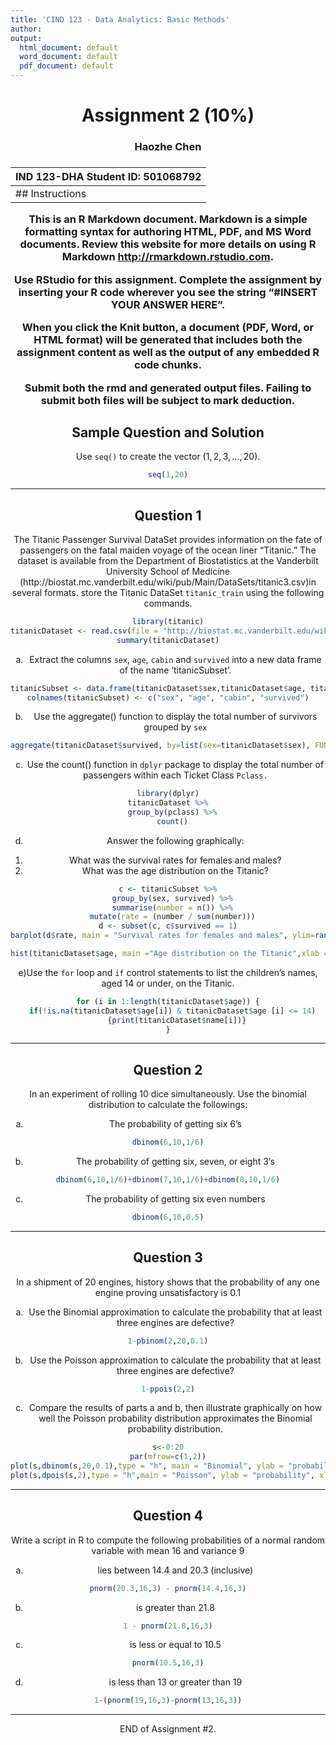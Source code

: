 ```yaml
---
title: 'CIND 123 - Data Analytics: Basic Methods'
author: 
output:
  html_document: default
  word_document: default
  pdf_document: default
---
```

<center> <h1> Assignment 2 (10%) </h1> </center>
<center>  <h3> Haozhe Chen </h2> </center>
<center> <h3> IND 123-DHA Student ID: 501068792 </h2> </center>
---
## Instructions 

This is an R Markdown document. Markdown is a simple formatting syntax for authoring HTML, PDF, and MS Word documents. Review this website for more details on using R Markdown <http://rmarkdown.rstudio.com>.

Use RStudio for this assignment. Complete the assignment by inserting your R code wherever you see the string "#INSERT YOUR ANSWER HERE".

When you click the **Knit** button, a document (PDF, Word, or HTML format) will be generated that includes both the assignment content as well as the output of any embedded R code chunks.

Submit **both**  the rmd and generated output files. Failing to submit both files will be subject to mark deduction.


## Sample Question and Solution

Use `seq()` to create the vector $(1,2,3,\ldots,20)$.

```r
seq(1,20)
```

******
\newpage
## Question 1 

The Titanic Passenger Survival DataSet provides information on the fate of passengers on the fatal maiden voyage of the ocean liner "Titanic." The dataset is available from the Department of Biostatistics at the Vanderbilt University School of Medicine (http://biostat.mc.vanderbilt.edu/wiki/pub/Main/DataSets/titanic3.csv)in several formats. store the Titanic DataSet `titanic_train` using the following commands. 
```r
library(titanic)
titanicDataset <- read.csv(file = "http://biostat.mc.vanderbilt.edu/wiki/pub/Main/DataSets/titanic3.csv", stringsAsFactors = F)
summary(titanicDataset)
```

a) Extract the columns `sex`, `age`, `cabin` and `survived` into a new data frame of the name 'titanicSubset'.

```r
titanicSubset <- data.frame(titanicDataset$sex,titanicDataset$age, titanicDataset$cabin, titanicDataset$survived)
colnames(titanicSubset) <- c("sex", "age", "cabin", "survived")
```


b) Use the aggregate() function to display the total number of survivors grouped by `sex`

```r
aggregate(titanicDataset$survived, by=list(sex=titanicDataset$sex), FUN=sum)
```

c) Use the count() function in `dplyr` package to display the total number of passengers within each Ticket Class `Pclass.`

```r
library(dplyr)
titanicDataset %>%
  group_by(pclass) %>%
  count()
```

d) Answer the following graphically:
1. What was the survival rates for females and males?
2. What was the age distribution on the Titanic?
```r
c <- titanicSubset %>%
  group_by(sex, survived) %>%
  summarise(number = n()) %>%
  mutate(rate = (number / sum(number)))
d <- subset(c, c$survived == 1)
barplot(d$rate, main = "Survival rates for females and males", ylim=range(0,1) ,ylab = "Survival rates", names.arg = c("Females", "Males"))
```

```r
hist(titanicDataset$age, main ="Age distribution on the Titanic",xlab = "Age", ylab = "Count")
```

e)Use the `for` loop and `if` control statements to list the children's names, aged 14 or under, on the Titanic.
```r
for (i in 1:length(titanicDataset$age)) {
  if(!is.na(titanicDataset$age[i]) & titanicDataset$age [i] <= 14)
    {print(titanicDataset$name[i])}
}
```


******
\newpage
## Question 2

In an experiment of rolling 10 dice simultaneously. Use the binomial distribution to calculate the followings:

a) The probability of getting six 6's
```r
dbinom(6,10,1/6)
```

b) The probability of getting six, seven, or eight 3's
```r
dbinom(6,10,1/6)+dbinom(7,10,1/6)+dbinom(8,10,1/6)
```

c) The probability of getting six even numbers
```r
dbinom(6,10,0.5)
```


******
\newpage
## Question 3 

In a shipment of 20 engines, history shows that the probability of any one engine proving unsatisfactory is 0.1

a) Use the Binomial approximation to calculate the probability that at least three engines are defective? 
```r
1-pbinom(2,20,0.1)
```


b) Use the Poisson approximation to calculate the probability that at least three engines are defective? 
```r
1-ppois(2,2)
```


c) Compare the results of parts a and b, then illustrate graphically on how well the Poisson probability distribution approximates the Binomial probability distribution.
```r
s<-0:20
par(mfrow=c(1,2))
plot(s,dbinom(s,20,0.1),type = "h", main = "Binomial", ylab = "probability", xlab = "number of defective engines", ylim = c(0,0.3))
plot(s,dpois(s,2),type = "h",main = "Poisson", ylab = "probability", xlab = "number of defective engines",ylim = c(0,0.3))
```


******
\newpage
## Question 4 

Write a script in R to compute the following probabilities of a normal random variable with mean 16 and variance 9

a) lies between 14.4 and 20.3 (inclusive)
```r
pnorm(20.3,16,3) - pnorm(14.4,16,3)
```


b) is greater than 21.8
```r
1 - pnorm(21.8,16,3)
```


c) is less or equal to 10.5
```r
pnorm(10.5,16,3)
```


d) is less than 13 or greater than 19
```r
1-(pnorm(19,16,3)-pnorm(13,16,3))
```

******
END of Assignment #2.